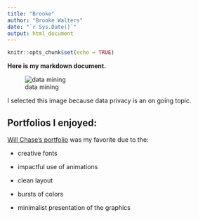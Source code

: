 ---
title: "Brooke"
author: "Brooke Walters"
date: "`r Sys.Date()`"
output: html_document
---

```{r setup, include=FALSE}
knitr::opts_chunk$set(echo = TRUE)
```

**Here is my markdown document.**

![data mining](https://i.redd.it/1v362bikd2r51.jpg)

I selected this image because data privacy is an on going topic.

## Portfolios I enjoyed:

[Will Chase's portfolio](https://www.williamrchase.com/) was my favorite due to the:

-   creative fonts

-   impactful use of animations

-   clean layout

-   bursts of colors

-   minimalist presentation of the graphics

